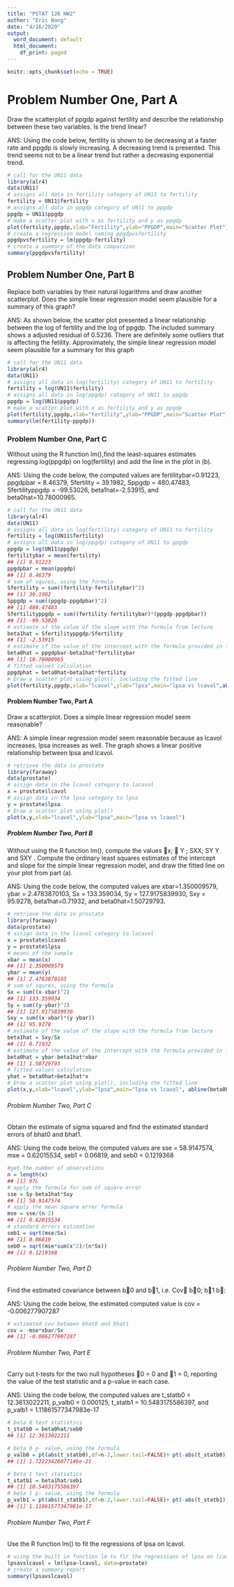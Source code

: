 ```yaml
---
title: "PSTAT 126 HW2"
author: "Eric Wang"
date: "4/16/2020"
output:
  word_document: default
  html_document:
    df_print: paged
---
```


```r
knitr::opts_chunk$set(echo = TRUE)
```

# Problem Number One, Part A
Draw the scatterplot of ppgdp against fertility and describe the relationship between these two variables. Is the trend linear?

ANS: Using the code below, fertility is shown to be decreasing at a faster rate and ppgdp is slowly increasing. A decreasing trend is presented. This trend seems not to be a linear trend but rather a decreasing exponential trend.
```r
# call for the UN11 data
library(alr4)
data(UN11)
# assigns all data in fertility category of UN11 to fertility
fertility = UN11$fertility
# assigns all data in ppgdp category of UN11 to ppgdp
ppgdp = UN11$ppgdp
# make a scatter plot with x as fertility and y as ppgdp
plot(fertility,ppgdp,xlab="Fertility",ylab="PPGDP",main="Scatter Plot")
# create a regression model naming ppgdpvsfertility
ppgdpvsfertility = lm(ppgdp~fertility)
# create a summary of the data comparison 
summary(ppgdpvsfertility)

```


## Problem Number One, Part B

Replace both variables by their natural logarithms and draw another scatterplot. Does the simple linear regression model seem plausible for a summary of this graph?

ANS: As shown below, the scatter plot presented a linear relationship between the log of fertility and the log of ppgdp. The included summary shows a adjusted residual of 0.5236. There are definitely some outliers that is affecting the fetility. Approximately, the simple linear regression model seem plausible for a summary for this graph

```r
# call for the UN11 data
library(alr4)
data(UN11)
# assigns all data in log(fertility) category of UN11 to fertility
fertility = log(UN11$fertility)
# assigns all data in log(ppgdp) category of UN11 to ppgdp
ppgdp = log(UN11$ppgdp)
# make a scatter plot with x as fertility and y as ppgdp
plot(fertility,ppgdp,xlab="Fertility",ylab="PPGDP",main="Scatter Plot")
summary(lm(fertility~ppgdp))

```

### Problem Number One, Part C

Without using the R function lm(),find the least-squares estimates regressing log(ppgdp) on log(fertility) and add the line in the plot in (b).

ANS: Using the code below, the computed values are fertilitybar=0.91223, ppgdpbar = 8.46379, Sfertility = 39.1982, Sppgdp = 480.47483, Sfertilityppgdp = -99.53026, beta1hat=-2.53915, and beta0hat=10.78000965.
```r
# call for the UN11 data
library(alr4)
data(UN11)
# assigns all data in log(fertility) category of UN11 to fertility
fertility = log(UN11$fertility)
# assigns all data in log(ppgdp) category of UN11 to ppgdp
ppgdp = log(UN11$ppgdp)
fertilitybar = mean(fertility)
## [1] 0.91223
ppgdpbar = mean(ppgdp)
## [1] 8.46379
# sum of squres, using the formula
Sfertility = sum((fertility-fertilitybar)^2)
## [1] 39.1982
Sppgdp = sum((ppgdp-ppgdpbar)^2)
## [1] 480.47483
Sfertilityppgdp = sum((fertility-fertilitybar)*(ppgdp-ppgdpbar))
## [1] -99.53026
# estimate of the value of the slope with the formula from lecture
beta1hat = Sfertilityppgdp/Sfertility
## [1] -2.53915
# estimate if the value of the intercept with the formula provided in lecture
beta0hat = ppgdpbar-beta1hat*fertilitybar
## [1] 10.78000965
# fitted values calculation
ppgdphat = beta0hat+beta1hat*fertility
# Draw a scatter plot using plot(), including the fitted line
plot(fertility,ppgdp,xlab="lcavol",ylab="lpsa",main="lpsa vs lcavol",abline(beta0hat,beta1hat,col= 'red'))
```

#### Problem Number Two, Part A

Draw a scatterplot. Does a simple linear regression model seem reasonable?

ANS: A simple linear regression model seem reasonable because as lcavol increases, lpsa increases as well. The graph shows a linear positive relationship between lpsa and lcavol.
```r
# retrieve the data in prostate
library(faraway)
data(prostate)
# assign data in the lcavol category to lacavol
x = prostate$lcavol
# assign data in the lpsa category to lpsa
y = prostate$lpsa
# Draw a scatter plot using plot()
plot(x,y,xlab="lcavol",ylab="lpsa",main="lpsa vs lcavol")
```

##### Problem Number Two, Part B

Without using the R function lm(), compute the values x;  Y ; SXX; SY Y and SXY . Compute the ordinary least squares estimates of the intercept and slope for the simple linear regression model, and draw the fitted line on your plot from part (a).

ANS: Using the code below, the computed values are xbar=1.350009579, ybar = 2.4783870103, Sx = 133.359034, Sy = 127.9175839930, Sxy = 95.9278, beta1hat=0.71932, and beta0hat=1.50729793.
```r
# retrieve the data in prostate
library(faraway)
data(prostate)
# assign data in the lcavol category to lacavol
x = prostate$lcavol
y = prostate$lpsa
# means of the sample
xbar = mean(x)
## [1] 1.350009579
ybar = mean(y)
## [1] 2.4783870103
# sum of squres, using the formula
Sx = sum((x-xbar)^2)
## [1] 133.359034
Sy = sum((y-ybar)^2)
## [1] 127.9175839930
Sxy = sum((x-xbar)*(y-ybar))
## [1] 95.9278
# estimate of the value of the slope with the formula from lecture
beta1hat = Sxy/Sx
## [1] 0.71932
# estimate of the value of the intercept with the formula provided in lecture
beta0hat = ybar-beta1hat*xbar
## [1] 1.50729793
# fitted values calculation
yhat = beta0hat+beta1hat*x
# Draw a scatter plot using plot(), including the fitted line
plot(x,y,xlab="lcavol",ylab="lpsa",main="lpsa vs lcavol", abline(beta0hat,beta1hat,col= 'red'))
```

###### Problem Number Two, Part C

Obtain the estimate of sigma squared and find the estimated standard errors of bhat0 and bhat1.

ANS: Using the code below, the computed values are sse = 58.9147574, mse = 0.62015534, seb1 = 0.06819, and seb0 = 0.1219368

```r
#get the number of observations
n = length(x)
## [1] 97L
# apply the formula for sum of square error
sse = Sy-beta1hat*Sxy
## [1] 58.9147574
# apply the mean square error formula
mse = sse/(n-2)
## [1] 0.62015534
# standard errors estimation
seb1 = sqrt(mse/Sx)
## [1] 0.06819
seb0 = sqrt(mse*sum(x^2)/(n*Sx))
## [1] 0.1219368

```

###### Problem Number Two, Part D

Find the estimated covariance between b0 and b1, i.e. Cov b0; b1 b:

ANS: Using the code below, the estimated computed value is cov = -0.006277907287

```r
# estimated cov between bhat0 and bhat1
cov = -mse*xbar/Sx
## [1] -0.006277907287

```

###### Problem Number Two, Part E

Carry out t-tests for the two null hypotheses 0 = 0 and 1 = 0, reporting the value of the test statistic and a p-value in each case.

ANS: Using the code below, the computed values are t_statb0 = 12.3613022211, p_valb0 = 0.000125, t_statb1 = 10.5483175586397, and p_valb1 = 1.11861577347983e-17

```r
# beta 0 test statistics
t_statb0 = beta0hat/seb0
## [1] 12.3613022211

# beta 0 p- value, using the formula
p_valb0 = pt(abs(t_statb0),df=n-2,lower.tail=FALSE)+ pt(-abs(t_statb0),df=n-2,lower.tail=TRUE)
## [1] 1.72223426077146e-21

# beta 1 test statistics
t_statb1 = beta1hat/seb1
## [1] 10.5483175586397
# beta 1 p- value, using the formula
p_valb1 = pt(abs(t_statb1),df=n-2,lower.tail=FALSE)+ pt(-abs(t_statb1),df=n-2,lower.tail=TRUE)
## [1] 1.11861577347981e-17
```

###### Problem Number Two, Part F

Use the R function lm() to fit the regressions of lpsa on lcavol.

```r
# using the built in function lm to fir the regressions of lpsa on lcavol, given that the data are from prostate
lpsavslcavol = lm(lpsa~lcavol, data=prostate)
# create a summary report
summary(lpsavslcavol)


```










